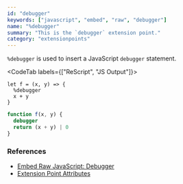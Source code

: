 ```yaml
---
id: "debugger"
keywords: ["javascript", "embed", "raw", "debugger"]
name: "%debugger"
summary: "This is the `debugger` extension point."
category: "extensionpoints"
---
```


`%debugger` is used to insert a JavaScript `debugger` statement.

<CodeTab labels={["ReScript", "JS Output"]}>

```res
let f = (x, y) => {
  %debugger
  x + y
}
```

```js
function f(x, y) {
  debugger
  return (x + y) | 0
}
```

</CodeTab>

### References

- [Embed Raw JavaScript: Debugger](/docs/manual/latest/embed-raw-javascript#debugger)
- [Extension Point Attributes](/docs/manual/latest/attribute#extension-point)
